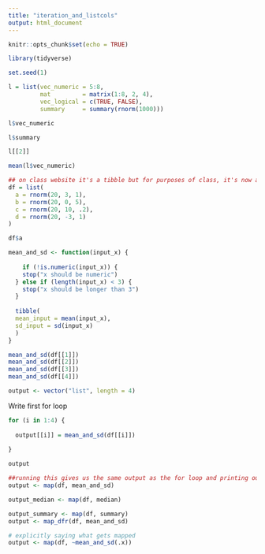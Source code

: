 ```yaml
---
title: "iteration_and_listcols"
output: html_document
---
```


```r
knitr::opts_chunk$set(echo = TRUE)

library(tidyverse)

set.seed(1)
```

```r
l = list(vec_numeric = 5:8,
         mat         = matrix(1:8, 2, 4),
         vec_logical = c(TRUE, FALSE),
         summary     = summary(rnorm(1000)))
```

```r
l$vec_numeric

l$summary

l[[2]]

mean(l$vec_numeric)
```

```r
## on class website it's a tibble but for purposes of class, it's now a list
df = list(
  a = rnorm(20, 3, 1),
  b = rnorm(20, 0, 5),
  c = rnorm(20, 10, .2),
  d = rnorm(20, -3, 1)
)

df$a
```

```r
mean_and_sd <- function(input_x) {
  
    if (!is.numeric(input_x)) {
    stop("x should be numeric")
  } else if (length(input_x) < 3) {
    stop("x should be longer than 3")
  }
  
  tibble(
  mean_input = mean(input_x),
  sd_input = sd(input_x)
  )
}
```

```r
mean_and_sd(df[[1]])
mean_and_sd(df[[2]])
mean_and_sd(df[[3]])
mean_and_sd(df[[4]])
```

```r
output <- vector("list", length = 4)
```

Write first for loop

```r
for (i in 1:4) {
  
  output[[i]] = mean_and_sd(df[[i]])
  
}

output

##running this gives us the same output as the for loop and printing out the output
output <- map(df, mean_and_sd)

output_median <- map(df, median)

output_summary <- map(df, summary)
output <- map_dfr(df, mean_and_sd)

# explicitly saying what gets mapped
output <- map(df, ~mean_and_sd(.x))
```

```r

```

